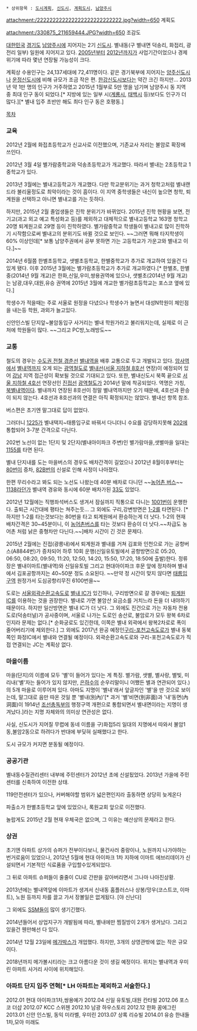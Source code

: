  * 상위항목 : [[도시계획]], [[신도시]], [[계획도시]], [[남양주시]]

{{{+1 別內新都市 / Byeollae New Town }}}

attachment:/222222222222222222222222222.jpg?width=650
계획도

attachment:/330875_211659444.JPG?width=650
조감도

[[대한민국]] [[경기도]] [[남양주시]]에 지어지는 2기 [[신도시]]. 별내동(구 별내면 덕송리, 화접리, 광전리 일부) 일원에 지어지고 있다. [[2005년]]부터 [[2012년]]까지가 사업기간이었으나 경제위기에 따라 몇년 연장될 가능성이 크다.

계획상 수용인구는 24,137세대에 72,411명이다. 같은 경기북부에 지어지는 [[양주신도시]]나 [[운정신도시]]에 비해 규모가 조금 작은 편. [[한강신도시]]보다는 약간 크긴 하지만... 2013년 약 1만 명의 인구가 거주하였고 2015년 1월부로 5만 명을 넘기며 남양주시 동 지역 중 최대 인구 동이 되었다.[* 지방에 있는 일부 시([[계룡시]], [[태백시]] 등)보다도 인구가 더 많다.][* 별내 입주 초반만 해도 최다 인구 동은 호평동.]

[[목차]]

=== 교육 ===

2012년 2월에 화접초등학교가 신교사로 이전했으며, 기존교사 자리는 불암로 확장에 쓰인다.

2012년 3월 4일 별가람중학교와 덕송초등학교가 개교했다. 따라서 별내는 2초등학교 1중학교가 있다.

2013년 3월에는 별내고등학교가 개교했다. 다만 학교분위기는 과거 청학고처럼 별내랜드라 불리울정도로 최악이라는 것이 흠이다. 이 지역 중학생들은 내신이 높으면 청학, 퇴계원을 선택하고 아니면 별내고를 가는 듯하다.

하지만, 2015년 2월 졸업생들은 진학 분위기가 바뀌었다. 2015년 진학 현황을 보면, 전기고(과고 외고 예고 특성화고 등)를 제외하고 대체적으로 별내고등학교 163명 청학고 20명 퇴계원고로 29명 등이 진학하였다. 별가람중학교 학생들이 별내고로 많이 진학하기 시작함으로써 별내고의 분위기도 바뀔 것으로 보인다. ~~그러면 뭐해 타지학생이 60% 이상인데[* 보통 남양주권에서 공부 못하면 가는 고등학교가 가운고와 별내고 이다.]~~

2014년 6월쯤 한별초등학교, 샛별초등학교, 한별중학교가 추가로 개교하여 있을건 다 있게 됐다. 이후 2015년 3월에는 별가람초등학교가 추가로 개교하였다.[* 한별초, 한별중(2014년 9월 개교)은 한화,신일,우미,쌍용권역에 있으나, 샛별초(2014년 9월 개교)는 남광,대우,대원,유승 권역에 2015년 3월에 개교한 별가람초등학교는 포스코 옆에 있다.]

학생수가 적을때는 주로 서울로 원정을 다녔으나 학생수가 늘면서 대성N학원이 체인점을 내는등 학원, 과외가 늘고있다.

신안인스빌 단지앞~불암동입구 사거리는 별내 학원가라고 불리워지는데, 실제로 이 근처에 학원들이 많다.
~~그리고 PC방,노래방도~~
=== 교통 ===

철도의 경우는 [[수도권 전철 경춘선]] [[별내역]]을 배후 교통으로 두고 개발되고 있다. [[암사역]]에서 [[별내역]]까지 오게 되는 [[광역철도]]로 [[별내선]]([[서울 지하철 8호선]] 연장)이 예정되어 있어 [[서울/강남|강남]] 지역 접근성이 확보될 것으로 기대되고 있다. 또한, 별내신도시 북쪽 끝으로 [[서울 지하철 4호선]] 연장선인 [[진접선]] [[광역철도]]가 2014년 말에 착공되었다. 역명은 가칭, [[북별내역]]이다. 별내까지 연장된 8호선이 정말 별내역까지만 오기 때문에, 4호선과 환승이 되지 않는다. 4호선과 8호선과의 연결은 아직 확정되지는 않았다. 별내선 항목 참조.

버스편은 초기엔 말그대로 답이 없었다.

그러더니 [[서울 버스 1225|1225]]가 별내택지~태릉입구로 바꿔서 다니더니 수요를 감당하지못해 [[서울 버스 202|202]]에 통합되어 3-7분 간격으로 다닌다.

202번 노선이 없는 1단지 및 2단지(별내아이파크 주변)인 별가람마을,샛별마을 일대는 [[서울 버스 1155|1155]]를 타면 된다.

별내 단지내를 도는 마을버스의 경우도 배차간격이 길었으나 2012년 8월이후부터는 [[남양주 버스 80|80]]번이 증차, [[*남양주 버스 82A|82B]]번의 신설로 인해 사정이 나아졌다. 

한편 무리수라고 봐도 되는 노선도 나왔는데 40분 배차로 다니던 ~~[[농어촌 버스]]~~ [[서울 버스 1138|1138]]라던가 별내역 경유와 동시에 60분 배차가된 [[남양주 버스 33|33]]도 있었다.

2012년 12월에는 직행좌석버스도 생겨서 잠실까지 직통으로 다니는 [[남양주 버스 1001|1001]]번이 운행한다. 출퇴근 시간대에 평타는 쳐주는듯... 그 외에도 구리,강변방면은 [[의정부 버스 1-2|1-2]]를 타면된다. [* 하지만 1-2를 타는것보다는 80번을 타고 퇴계원에서 환승하는게 더 낫다. 1-2의 현재 배차간격은 30~45분이니, 이 [[농어촌버스]]를 타는 것보다 환승이 더 낫다.~~차급도 농어촌 처럼 낡은 중형차만 다닌다.~~]배차 시간이 긴 것은 문제다.

2015년 2월에는 진접(광릉내)에서 퇴계원과 별내를 거쳐 김포와 인천으로 가는 공항버스(A8844번)가 증차되어 하루 10회 운행(신일유토빌에서 공항방면으로 05:20, 06:50, 08:20, 09:50, 11:20, 12:50, 14:20, 15:50, 17:20, 18:50에 출발)한다. 정류장은 별내이마트(별내역)와 신일유토빌 그리고 현대아이파크 후문 앞에 정차하며 별내에서 김포공항까지는 40~50분 정도 소요된다. ~~만약 정 시간이 맞지 않다면 [[태릉입구역]] 원정가서 도심공항리무진 6100번을~~

도로는 [[서울외곽순환고속도로]] [[별내 IC]]가 있긴하나, 구리방면으로 갈 경우에는 [[퇴계원 IC]]를 이용하는 것을 권장한다. 별내로 가면 불암산 요금소를 거치느라 돈을 더 내야하기 때문이다. 하지만 일산방면은 별내 IC가 더 낫다.
그 외에도 진건으로 가는 자동차 전용도로(덕송터널)가 공사중이며, 서울로 나가는 도로인 송산로, 불암로가 모두 왕복 6차로인지라 문제는 없다.[* 순화궁로도 있긴한데, 이쪽은 별내 외곽에서 왕복2차로로 폭이 줄어버리기에 제외한다.] 그 외에도 2017년 완공 예정인[[구리-포천고속도로]]가 별내 동북쪽인 화정IC에서 별내와 연결될 예정이다. 외곽순환고속도로와 구리-포천고속도로가 직접 연결되는 JC는 계획상 없다.

=== 마을이름 ===

마을(단지)의 이름에 모두 '별'이 들어가 있다는 게 특징. 별가람, 샛별, 별사랑, 별빛, 미리내('별'자는 들어가 있지 않지만, [[은하수]]의 순우리말이니 어쨌든 별과 연관되어 있다.)의 5개 마을로 이루어져 있다. 아마도 지명이 '별내'래서 앞글자인 '별'을 딴 것으로 보이는데, 말그대로 음만 따온 것일 뿐 '별내(別內)'[* 과거 '별'비면(別非面)과 '내'동면(內洞面)이 1914년 [[조선총독부]]의 행정구역 개편으로 통합되면서 별내면이라는 지명이 생겨났다.]라는 지명 자체와의 의미상 연관성은 없다.

사실, 신도시가 지어질 무렵에 동네 이름을 구)화접5리 일대의 지명에서 따와서 불암1동,불암2동으로 하려다가 반대에 부딪혀 실패했다고 한다.

도시 규모가 커지면 분동될 예정이다.

=== 공공기관 ===

별내동수질관리센터 내부에 주민센터가 2012년 초에 신설됬었다. 2013년 가을에 주민센터를 신축하여 이전한 상태.

119안전센터가 있으나, 커버해야할 범위가 넓은편인지라 출동하면 상당히 늦게온다

파출소가 한별초등학교 앞에 있었으나, 록원교회 앞으로 이전했다.

놀랍게도 2015년 2월 현재 우체국은 없으며, 그 이유는 예산상의 문제라고 한다.

=== 상권 ===

초기엔 아파트 상가의 슈퍼가 전부이다보니, 물건사러 중랑이나, 노원까지 나가야하는 번거로움이 있었으나, 2012년 5월에 현대 아이파크 1차 지하에 이마트 에브리데이가 신설되면서 기본적인 식료품을 구입할수있게되었다.

그 뒤로 아파트 슈퍼들이 줄줄이 CU로 간판을 갈아버리면서 그나마 나아진상황.

2013년에는 별내역앞에 이마트가 생겨서 신내동 홈플러스나 상봉/망우(코스트코, 이마트), 노원 등까지 차를 끌고 가서 장볼일은 없게됬다. [야 신난다]

그 외에도 [[SSM]]들이 많이 생기긴했다.

2014년들어서 상업지구가 개발됨에 따라, 별내에만 찜질방이 2개가 생겨났다. 그리고 있을건 웬만해선 다 있다.

2014년 12월 23일에 [[메가박스]]가 개업했다.
하지만, 3개의 상영관밖에 없는 작은 규모이다.

2018년까지 메가볼시티라는 크고 아름다운 것이 생길 예정이다. 위치는 별내역과 우미린 아파트 사거리 사이에 위치해있다.

=== 아파트 단지 입주 연혁[* LH 아파트는 제외하고 서술한다.] ===

2012.01 현대 아이파크1차,쌍용예가
2012.04 신일 유토빌,대원 칸타빌
2012.06 포스코 더샵
2012.07 KCC 스위첸
2012.10 남광 하우스토리
2012.12 한화 꿈에그린
2013.01 신안 인스빌, 동익 미라벨, 우미린
2013.07 상록 리슈빌
2014.01 유승 한내들1차,모아 미래도


